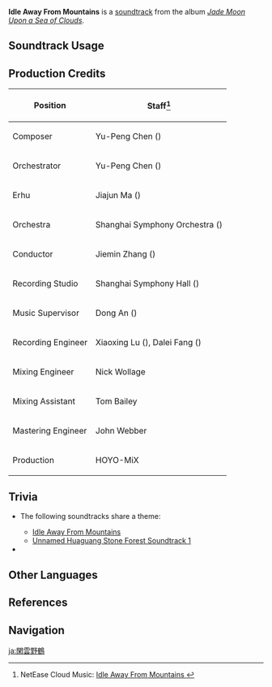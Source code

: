 {{Soundtrack Infobox
|image          = Jade Moon Upon a Sea of Clouds.png
|album          = Jade Moon Upon a Sea of Clouds
|disc           = 2
|number         = 38
|featured       =
|featured2      =
|featured3      =
|featured_disc  =
|featured_disc2 =
|featured_disc3 =
|youtube_id     = cRVk_MkW6ZE
|spotify_id     = 1jR61nc98OPr6B1kBtKP1t
|previous       = Faint Tracks
|next           = Humming Amidst Rocks
}}
'''Idle Away From Mountains''' is a [[soundtrack]] from the album ''[[Jade Moon Upon a Sea of Clouds]]''.

==Soundtrack Usage==
{{Soundtrack Usage
|location = Huaguang Stone Forest
}}

==Production Credits==
{| class="wikitable"
! Position
! Staff<ref>NetEase Cloud Music: [https://music.163.com/#/song?id=1492276635 Idle Away From Mountains {{zh|无心出岫}}]</ref>
|-
! Composer
| Yu-Peng Chen ({{zh|陈致逸}})
|-
! Orchestrator
| Yu-Peng Chen ({{zh|陈致逸}})
|-
! Erhu
| Jiajun Ma ({{zh|马稼骏}})
|-
! Orchestra
| Shanghai Symphony Orchestra ({{zh|上海交响乐团}})
|-
! Conductor
| Jiemin Zhang ({{zh|张洁敏}})
|-
! Recording Studio
| Shanghai Symphony Hall ({{zh|上海交响乐团音乐厅}})
|-
! Music Supervisor
| Dong An ({{zh|安栋}})
|-
! Recording Engineer
| Xiaoxing Lu ({{zh|陆晓幸}}), Dalei Fang ({{zh|房大磊}})
|-
! Mixing Engineer
| Nick Wollage
|-
! Mixing Assistant
| Tom Bailey
|-
! Mastering Engineer
| John Webber
|-
! Production
| HOYO-MiX
|}

==Trivia==
* <section begin="IdleAwayFromMountainsTheme" />The following soundtracks share a theme:
** [[Idle Away From Mountains]]
** [[Unnamed Huaguang Stone Forest Soundtrack 1]]<section end="IdleAwayFromMountainsTheme" />
* {{Transclude|Wandering Flight|HuaguangStoneForestLeitmotif|section=1}}

==Other Languages==
{{Other Languages
|en      = Idle Away From Mountains
|zhs     = 无心出岫
|zhs_rm  = Wúxīnchūxiù
|zht     = 無心出岫
|zht_rm  = Wúxīnchūxiù
|zh_tl   = 
|ja      = 閑雲野鶴
|ja_rm   = Kan'un-yakaku
|ja_tl   = Living in Harmony with Nature
}}

==References==
{{Reflist}}

==Navigation==
{{Soundtrack Navbox|Jade Moon Upon a Sea of Clouds}}

[[ja:閑雲野鶴]]